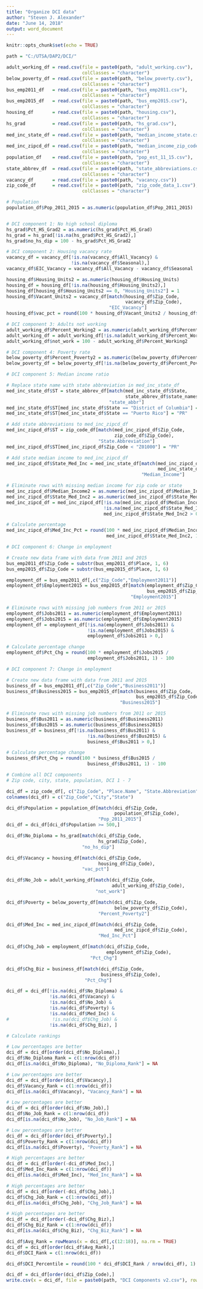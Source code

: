 ---
title: "Organize DCI data"
author: "Steven J. Alexander"
date: "June 14, 2018"
output: word_document
---

```{r setup, include=FALSE}
knitr::opts_chunk$set(echo = TRUE)
```

```{r}
path = "C:/UTSA/DAP2/DCI/"

adult_working_df = read.csv(file = paste0(path, "adult_working.csv"), 
                            colClasses = "character")
below_poverty_df = read.csv(file = paste0(path, "below_poverty.csv"), 
                            colClasses = "character")
bus_emp2011_df   = read.csv(file = paste0(path, "bus_emp2011.csv"), 
                            colClasses = "character")
bus_emp2015_df   = read.csv(file = paste0(path, "bus_emp2015.csv"), 
                            colClasses = "character")
housing_df       = read.csv(file = paste0(path, "housing.csv"), 
                            colClasses = "character")
hs_grad          = read.csv(file = paste0(path, "hs_grad.csv"), 
                            colClasses = "character")
med_inc_state_df = read.csv(file = paste0(path, "median_income_state.csv"), 
                            colClasses = "character")
med_inc_zipcd_df = read.csv(file = paste0(path, "median_income_zip_code.csv"), 
                            colClasses = "character")
population_df    = read.csv(file = paste0(path, "pop_est_11_15.csv"), 
                            colClasses = "character")
state_abbrev_df  = read.csv(file = paste0(path, "state_abbreviations.csv"), 
                            colClasses = "character")
vacancy_df       = read.csv(file = paste0(path, "vacancy.csv"))
zip_code_df      = read.csv(file = paste0(path, "zip_code_data_1.csv"), 
                            colClasses = "character")
```

```{r}
# Population
population_df$Pop_2011_2015 = as.numeric(population_df$Pop_2011_2015)


# DCI component 1: No high school diploma
hs_grad$Pct_HS_Grad2 = as.numeric(hs_grad$Pct_HS_Grad)
hs_grad = hs_grad[!is.na(hs_grad$Pct_HS_Grad2),]
hs_grad$no_hs_dip = 100 - hs_grad$Pct_HS_Grad2

# DCI component 2: Housing vacancy rate
vacancy_df = vacancy_df[!is.na(vacancy_df$All_Vacancy) &
                        !is.na(vacancy_df$Seasonal),]
vacancy_df$EIC_Vacancy = vacancy_df$All_Vacancy - vacancy_df$Seasonal

housing_df$Housing_Units2 = as.numeric(housing_df$Housing_Units)
housing_df = housing_df[!is.na(housing_df$Housing_Units2),]
housing_df[housing_df$Housing_Units2 == 0, "Housing_Units2"] = 1
housing_df$Vacant_Units2 = vacancy_df[match(housing_df$Zip_Code,
                                            vacancy_df$Zip_Code), 
                                      "EIC_Vacancy"]
housing_df$vac_pct = round(100 * housing_df$Vacant_Units2 / housing_df$Housing_Units2, 1)

# DCI component 3: Adults not working
adult_working_df$Percent_Working2 = as.numeric(adult_working_df$Percent_Working)
adult_working_df = adult_working_df[!is.na(adult_working_df$Percent_Working2),]
adult_working_df$not_work = 100 - adult_working_df$Percent_Working2

# DCI component 4: Poverty rate
below_poverty_df$Percent_Poverty2 = as.numeric(below_poverty_df$Percent_Poverty)
below_poverty_df = below_poverty_df[!is.na(below_poverty_df$Percent_Poverty2),]
```

```{r}
# DCI component 5: Median income ratio

# Replace state name with state abbreviation in med_inc_state_df
med_inc_state_df$ST = state_abbrev_df[match(med_inc_state_df$State, 
                                            state_abbrev_df$state_names), 
                                      "state_abbr"]
med_inc_state_df$ST[med_inc_state_df$State == "District of Columbia"] = "DC"
med_inc_state_df$ST[med_inc_state_df$State == "Puerto Rico"] = "PR"

# Add state abbreviations to med_inc_zipcd_df
med_inc_zipcd_df$ST = zip_code_df[match(med_inc_zipcd_df$Zip_Code,
                                        zip_code_df$Zip_Code), 
                                  "State.Abbreviation"]
med_inc_zipcd_df$ST[med_inc_zipcd_df$Zip_Code < "Z01000"] = "PR"

# Add state median income to med_inc_zipcd_df
med_inc_zipcd_df$State_Med_Inc = med_inc_state_df[match(med_inc_zipcd_df$ST,
                                                        med_inc_state_df$ST),
                                                  "Median_Income"]

# Eliminate rows with missing median income for zip code or state
med_inc_zipcd_df$Median_Income2 = as.numeric(med_inc_zipcd_df$Median_Income)
med_inc_zipcd_df$State_Med_Inc2 = as.numeric(med_inc_zipcd_df$State_Med_Inc)
med_inc_zipcd_df = med_inc_zipcd_df[!is.na(med_inc_zipcd_df$Median_Income2) &
                                    !is.na(med_inc_zipcd_df$State_Med_Inc2) &
                                    med_inc_zipcd_df$State_Med_Inc2 > 0,]

# Calculate percentage
med_inc_zipcd_df$Med_Inc_Pct = round(100 * med_inc_zipcd_df$Median_Income2 /
                                     med_inc_zipcd_df$State_Med_Inc2, 1)
```

```{r}
# DCI component 6: Change in employment

# Create new data frame with data from 2011 and 2015
bus_emp2011_df$Zip_Code = substr(bus_emp2011_df$Place, 1, 6)
bus_emp2015_df$Zip_Code = substr(bus_emp2015_df$Place, 1, 6)

employment_df = bus_emp2011_df[,c("Zip_Code","Employment2011")]
employment_df$Employment2015 = bus_emp2015_df[match(employment_df$Zip_Code,
                                                    bus_emp2015_df$Zip_Code),
                                              "Employment2015"]

# Eliminate rows with missing job numbers from 2011 or 2015
employment_df$Jobs2011 = as.numeric(employment_df$Employment2011)
employment_df$Jobs2015 = as.numeric(employment_df$Employment2015)
employment_df = employment_df[!is.na(employment_df$Jobs2011) &
                              !is.na(employment_df$Jobs2015) &
                              employment_df$Jobs2011 > 0,]

# Calculate percentage change
employment_df$Pct_Chg = round(100 * employment_df$Jobs2015 /
                              employment_df$Jobs2011, 1) - 100
```


```{r}
# DCI component 7: Change in employment

# Create new data frame with data from 2011 and 2015
business_df = bus_emp2011_df[,c("Zip_Code","Business2011")]
business_df$Business2015 = bus_emp2015_df[match(business_df$Zip_Code,
                                                bus_emp2015_df$Zip_Code),
                                          "Business2015"]

# Eliminate rows with missing job numbers from 2011 or 2015
business_df$Bus2011 = as.numeric(business_df$Business2011)
business_df$Bus2015 = as.numeric(business_df$Business2015)
business_df = business_df[!is.na(business_df$Bus2011) &
                              !is.na(business_df$Bus2015) &
                              business_df$Bus2011 > 0,]

# Calculate percentage change
business_df$Pct_Chg = round(100 * business_df$Bus2015 /
                              business_df$Bus2011, 1) - 100
```

```{r}
# Combine all DCI components
# Zip code, city, state, population, DCI 1 - 7

dci_df = zip_code_df[, c("Zip_Code", "Place.Name", "State.Abbreviation")]
colnames(dci_df) = c("Zip_Code","City","State")

dci_df$Population = population_df[match(dci_df$Zip_Code,
                                        population_df$Zip_Code),
                                  "Pop_2011_2015"]
dci_df = dci_df[dci_df$Population >= 500,]

dci_df$No_Diploma = hs_grad[match(dci_df$Zip_Code,
                                  hs_grad$Zip_Code),
                            "no_hs_dip"]

dci_df$Vacancy = housing_df[match(dci_df$Zip_Code, 
                                  housing_df$Zip_Code), 
                            "vac_pct"]

dci_df$No_Job = adult_working_df[match(dci_df$Zip_Code, 
                                       adult_working_df$Zip_Code),
                                 "not_work"]

dci_df$Poverty = below_poverty_df[match(dci_df$Zip_Code, 
                                        below_poverty_df$Zip_Code), 
                                  "Percent_Poverty2"]

dci_df$Med_Inc = med_inc_zipcd_df[match(dci_df$Zip_Code,
                                        med_inc_zipcd_df$Zip_Code),
                                  "Med_Inc_Pct"]

dci_df$Chg_Job = employment_df[match(dci_df$Zip_Code,
                                     employment_df$Zip_Code),
                               "Pct_Chg"]

dci_df$Chg_Biz = business_df[match(dci_df$Zip_Code,
                                   business_df$Zip_Code),
                             "Pct_Chg"]

dci_df = dci_df[!is.na(dci_df$No_Diploma) &
                !is.na(dci_df$Vacancy) &
                !is.na(dci_df$No_Job) &
                !is.na(dci_df$Poverty) &
                !is.na(dci_df$Med_Inc) &
#                !is.na(dci_df$Chg_Job) &
                !is.na(dci_df$Chg_Biz), ]
```

```{r}
# Calculate rankings

# Low percentages are better
dci_df = dci_df[order(dci_df$No_Diploma),]
dci_df$No_Diploma_Rank = c(1:nrow(dci_df))
dci_df[is.na(dci_df$No_Diploma), "No_Diploma_Rank"] = NA

# Low percentages are better
dci_df = dci_df[order(dci_df$Vacancy),]
dci_df$Vacancy_Rank = c(1:nrow(dci_df))
dci_df[is.na(dci_df$Vacancy), "Vacancy_Rank"] = NA

# Low percentages are better
dci_df = dci_df[order(dci_df$No_Job),]
dci_df$No_Job_Rank = c(1:nrow(dci_df))
dci_df[is.na(dci_df$No_Job), "No_Job_Rank"] = NA

# Low percentages are better
dci_df = dci_df[order(dci_df$Poverty),]
dci_df$Poverty_Rank = c(1:nrow(dci_df))
dci_df[is.na(dci_df$Poverty), "Poverty_Rank"] = NA

# High percentages are better
dci_df = dci_df[order(-dci_df$Med_Inc),]
dci_df$Med_Inc_Rank = c(1:nrow(dci_df))
dci_df[is.na(dci_df$Med_Inc), "Med_Inc_Rank"] = NA

# High percentages are better
dci_df = dci_df[order(-dci_df$Chg_Job),]
dci_df$Chg_Job_Rank = c(1:nrow(dci_df))
dci_df[is.na(dci_df$Chg_Job), "Chg_Job_Rank"] = NA

# High percentages are better
dci_df = dci_df[order(-dci_df$Chg_Biz),]
dci_df$Chg_Biz_Rank = c(1:nrow(dci_df))
dci_df[is.na(dci_df$Chg_Biz), "Chg_Biz_Rank"] = NA

dci_df$Avg_Rank = rowMeans(x = dci_df[,c(12:18)], na.rm = TRUE)
dci_df = dci_df[order(dci_df$Avg_Rank),]
dci_df$DCI_Rank = c(1:nrow(dci_df))

dci_df$DCI_Percentile = round(100 * dci_df$DCI_Rank / nrow(dci_df), 1)
```


```{r}
dci_df = dci_df[order(dci_df$Zip_Code),]
write.csv(x = dci_df, file = paste0(path, "DCI Components v2.csv"), row.names = FALSE)
```
